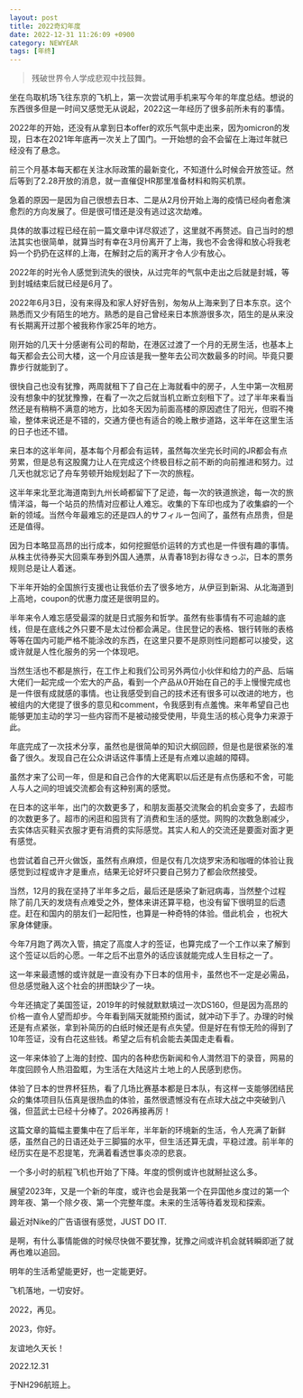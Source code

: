 ```yaml
---
layout: post
title: 2022奇幻年度
date: 2022-12-31 11:26:09 +0900
category: NEWYEAR
tags: [年终]
---
```


> 残破世界令人学成悲观中找鼓舞。
> 

坐在鸟取机场飞往东京的飞机上，第一次尝试用手机来写今年的年度总结。想说的东西很多但是一时间又感觉无从说起，2022这一年经历了很多前所未有的事情。

2022年的开始，还没有从拿到日本offer的欢乐气氛中走出来，因为omicron的发现，日本在2021年年底再一次关上了国门。一开始想的会不会留在上海过年就已经没有了悬念。

前三个月基本每天都在关注水际政策的最新变化，不知道什么时候会开放签证。然后等到了2.28开放的消息，就一直催促HR那里准备材料和购买机票。

急着的原因一是因为自己很想去日本、二是从2月份开始上海的疫情已经向者愈演愈烈的方向发展了。但是很可惜还是没有逃过这次劫难。

具体的故事过程已经在前一篇文章中详尽叙述了，这里就不再赘述。自己当时的想法其实也很简单，就算当时有幸在3月份离开了上海，我也不会舍得和放心将我老妈一个扔扔在这样的上海，在解封之后的离开才令人少有放心。

2022年的时光令人感觉到流失的很快，从过完年的气氛中走出之后就是封城，等到封城结束后就已经是6月了。

2022年6月3日，没有来得及和家人好好告别，匆匆从上海来到了日本东京。这个熟悉而又少有陌生的地方。熟悉的是自己曾经来日本旅游很多次，陌生的是从来没有长期离开过那个被我称作家25年的地方。

刚开始的几天十分感谢有公司的帮助，在港区过渡了一个月的无房生活，也基本上每天都会去公司大楼，这一个月应该是我一整年去公司次数最多的时间。毕竟只要靠步行就能到了。

很快自己也没有犹豫，两周就租下了自己在上海就看中的房子，人生中第一次租房没有想象中的犹犹豫豫，在看了一次之后就当机立断立刻租下了。过了半年来看当然还是有稍稍不满意的地方，比如冬天因为前面高楼的原因遮住了阳光，但瑕不掩瑜，整体来说还是不错的，交通方便也有适合的晚上散步道路，这半年在这里生活的日子也还不错。

来日本的这半年间，基本每个月都会有运转，虽然每次坐完长时间的JR都会有点劳累，但是总有这股魔力让人在完成这个终极目标之前不断的向前推进和努力。过几天也就忘记了舟车劳顿开始规划起了下一次的旅程。

这半年来北至北海道南到九州长崎都留下了足迹，每一次的铁道旅途，每一次的旅情洋溢，每一个站员的热情对应都让人难忘。收集的下车印也成为了收集癖的一个新的领域。当然今年最难忘的还是四人的サフィルー包间了，虽然有点昂贵，但是还是值得。

因为日本略显高昂的出行成本，如何挖掘低价运转的方式也是一件很有趣的事情。从株主优待券买大回乘车券到外国人通票，从青春18到お得なきっぷ，日本的票务规则总是让人着迷。

下半年开始的全国旅行支援也让我低价去了很多地方，从伊豆到新潟、从北海道到上高地，coupon的优惠力度还是很明显的。

半年来令人难忘感受最深的就是日式服务和哲学。虽然有些事情有不可逾越的底线，但是在底线之外只要不是太过份都会满足。住民登记的表格、银行转账的表格等等在国内可能严格不能涂改的东西，在这里只要不是原则性问题都可以接受，这或许就是人性化服务的另一个体现吧。

当然生活也不都是旅行，在工作上和我们公司另外两位小伙伴和给力的产品、后端大佬们一起完成一个宏大的产品，看到一个产品从0开始在自己的手上慢慢完成也是一件很有成就感的事情。也让我感受到自己的技术还有很多可以改进的地方，也被组内的大佬提了很多的意见和comment，令我感到有点羞愧。来年希望自己也能够更加主动的学习一些内容而不是被动接受使用，毕竟生活的核心竞争力来源于此。

年底完成了一次技术分享，虽然也是很简单的知识大纲回顾，但是也是很紧张的准备了很久。发现自己在公众讲话这件事情上还是有点难以逾越的障碍。

虽然才来了公司一年，但是和自己合作的大佬离职以后还是有点伤感和不舍，可能人与人之间的坦诚交流都会有这种别离的感觉。

在日本的这半年，出门的次数更多了，和朋友面基交流聚会的机会变多了，去超市的次数更多了。超市的闲逛和囤货有了消费和生活的感觉。网购的次数急剧减少，去实体店买鞋买衣服才更有消费的实际感觉。其实人和人的交流还是要面对面才更有感觉。

也尝试着自己开火做饭，虽然有点麻烦，但是仅有几次烧罗宋汤和咖喱的体验让我感觉到过程或许才是重点，结果无论好坏只要自己努力了都会欣然接受。

当然，12月的我在坚持了半年多之后，最后还是感染了新冠病毒，当然整个过程除了前几天的发烧有点难受之外，整体来讲还算平稳，也没有留下很明显的后遗症。赶在和国内的朋友们一起阳性，也算是一种奇特的体验。借此机会 ，也祝大家身体健康。

今年7月跑了两次入管，搞定了高度人才的签证，也算完成了一个工作以来了解到这个签证以后的心愿。一年之后不出意外的话应该就能完成人生目标之一了。

这一年来最遗憾的或许就是一直没有办下日本的信用卡，虽然也不一定是必需品，但总感觉融入这个社会的拼图缺少了一块。

今年还搞定了美国签证，2019年的时候就默默填过一次DS160，但是因为高昂的价格一直令人望而却步。今年看到隔天就能预约面试，就冲动下手了。办理的时候还是有点紧张，拿到补简历的白纸时候还是有点失望。但是好在有惊无险的得到了10年签证，没有白花这些钱。希望之后有机会能去美国走走看看。

这一年来体验了上海的封控、国内的各种悲伤新闻和令人潸然泪下的录音，网易的年度回顾令人热泪盈眶，为生活在大陆这片土地上的人民感到悲伤。

体验了日本的世界杯狂热，看了几场比赛基本都是日本队，有这样一支能够团结民众的集体项目队伍真是很热血的体验，虽然很遗憾没有在点球大战之中突破到八强，但蓝武士已经十分棒了。2026再接再厉！

这篇文章的篇幅主要集中在了后半年，半年新的环境新的生活，令人充满了新鲜感，虽然自己的日语还处于三脚猫的水平，但生活还算无虞，平稳过渡。前半年的经历实在是不忍提笔，充满着看透世事炎凉的悲哀。

一个多小时的航程飞机也开始了下降。年度的惯例或许也就掰扯这么多。

展望2023年，又是一个新的年度，或许也会是我第一个在异国他乡度过的第一个跨年夜、第一个除夕夜、第一个完整年度。未来的生活等待着发现和探索。

最近对Nike的广告语很有感觉，JUST DO IT.

是啊，有什么事情能做的时候尽快做不要犹豫，犹豫之间或许机会就转瞬即逝了就再也难以追回。

明年的生活希望能更好，也一定能更好。

飞机落地，一切安好。

2022，再见。

2023，你好。

友谊地久天长！

2022.12.31

于NH296航班上。